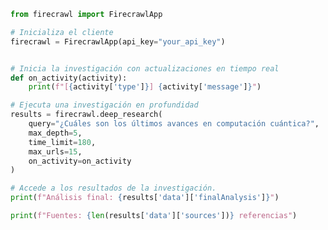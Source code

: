 ```python Python
from firecrawl import FirecrawlApp

# Inicializa el cliente
firecrawl = FirecrawlApp(api_key="your_api_key")


# Inicia la investigación con actualizaciones en tiempo real
def on_activity(activity):
    print(f"[{activity['type']}] {activity['message']}")

# Ejecuta una investigación en profundidad
results = firecrawl.deep_research(
    query="¿Cuáles son los últimos avances en computación cuántica?",
    max_depth=5,
    time_limit=180,
    max_urls=15,
    on_activity=on_activity
)

# Accede a los resultados de la investigación.
print(f"Análisis final: {results['data']['finalAnalysis']}")

print(f"Fuentes: {len(results['data']['sources'])} referencias")


```
